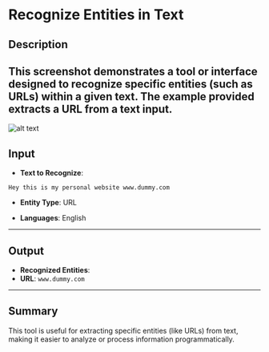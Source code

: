 # Recognize Entities in Text

## Description
This screenshot demonstrates a tool or interface designed to recognize specific entities (such as URLs) within a given text. The example provided extracts a URL from a text input.
---
![alt text](../../../assets/text-action/recognisze-entities-in-text.png)

## Input

- **Text to Recognize**:
```plaintext
Hey this is my personal website www.dummy.com
```
- **Entity Type**: URL

- **Languages**: English
---
## Output

- **Recognized Entities**:
- **URL**: `www.dummy.com`
---
## Summary
This tool is useful for extracting specific entities (like URLs) from text, making it easier to analyze or process information programmatically.